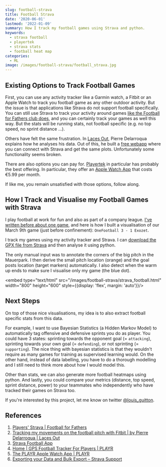 ```yaml
---
slug: football-strava
title: Football Strava
date: '2020-06-01'
lastmod: '2022-01-09'
summary: How I track my football games using Strava and python.
keywords:
  - strava football
  - playertek
  - strava stats
  - football heat map
categories:
  - ML
image: /images/football-strava/football_strava.jpg
---
```


## Existing Options to Track Football Games

First, you can use any activity tracker like a Garmin watch, a Fitbit or an Apple Watch to track you football game as any other outdoor activity. But the issue is that applications like Strava do not support football specifically. You can still use Strava to track your activity around games [like the Football for Fathers club does](https://footballforfathers.co.uk/players-strava), and you can certainly track your games as well this way. But the stats will be running stats, not football specific (e.g. no top speed, no sprint distance ...).

Others have felt the same frustration. In [Laces Out](https://thelacesout.com/tracking-my-movements-on-the-football-pitch-with-fitbit-872726e99809), Pierre Delarroqua explains how he analyses his data. Out of this, he built a [free webapp](https://strava-football-app.herokuapp.com/) where you can connect with Strava and get the same plots. Unfortunately some functionality seems broken.

There are also options you can pay for. [Playertek](https://playr.catapultsports.com/eu/#) in particular has probably the best offering. In particular, they offer an [Apple Watch App](https://playr.catapultsports.com/eu/apple-watch/) that costs €5.99 per month.

If like me, you remain unsatisfied with those options, follow along.

## How I Track and Visualise my Football Games with Strava

I play football at work for fun and also as part of a company league.
[I've written before about one game]("/posts/2019-09-23-medienliga-game.md"), and here is how I built a visualisation of our
March 9th game (just before confinement): `OneFootball 3 - 1 Exozet`.

I track my games using my activity tracker and Strava.
I can [download the GPX file from Strava](https://support.strava.com/hc/en-us/articles/216918437-Exporting-your-Data-and-Bulk-Export) and then analyse it using python.

The only manual input was to annotate the corners of the big pitch in the Mauerpark.
I then derive the small pitch location (orange) and the goal posts location (target markers) automatically.
I also detect when the warm up ends to make sure I visualise only my game (the blue dot).

<embed type="text/html" src="/images/football-strava/strava_football.html" width="800" height="600" style={{display: 'flex', margin: 'auto'}}/>

## Next Steps

On top of those nice visualisations, my idea is to also extract football specific stats from this data.

For example, I want to use Bayesian Statistics (a Hidden Markov Model) to automatically tag
offensive and defensive sprints you do as player. You could have 3 states: sprinting towards
the opponent goal (= `attacking`), sprinting towards your own goal (= `defending`), or not sprinting (= `supporting`).
The nice thing with bayesian statistics is that they wouldn't require as many games for training as supervised learning would.
On the other hand, instead of data labelling, you have to do a thorough modelling
and I still need to think more about how I would model this.

Other than stats, we can also generate more football heatmaps using python. And lastly, you could compare your metrics (distance, top speed, sprint distance, power) to your teammates who independently who have tracked their games on Strava too.

If you're interested by this project, let me know on twitter [@louis_guitton](https://twitter.com/louis_guitton).

## References

1. [Players' Strava | Football for Fathers](https://footballforfathers.co.uk/players-strava)
1. [Tracking my movements on the football pitch with Fitbit | by Pierre Delarroqua | Laces Out](https://thelacesout.com/tracking-my-movements-on-the-football-pitch-with-fitbit-872726e99809)
1. [Strava Football App](https://strava-football-app.herokuapp.com/)
1. [Home | GPS Football Tracker For Players | PLAYR](https://playr.catapultsports.com/eu/#)
1. [The PLAYR Apple Watch App | PLAYR](https://playr.catapultsports.com/eu/apple-watch/)
1. [Exporting your Data and Bulk Export – Strava Support](https://support.strava.com/hc/en-us/articles/216918437-Exporting-your-Data-and-Bulk-Export)
